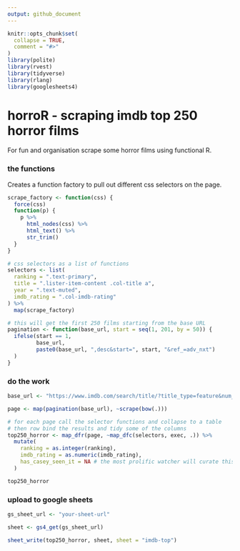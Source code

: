 ```yaml
---
output: github_document
---
```


<!-- README.md is generated from README.Rmd. Please edit that file -->

```r
knitr::opts_chunk$set(
  collapse = TRUE,
  comment = "#>"
)
library(polite)
library(rvest)
library(tidyverse)
library(rlang)
library(googlesheets4)
```

# horroR - scraping imdb top 250 horror films

For fun and organisation scrape some horror films using functional R.

### the functions

Creates a function factory to pull out different css selectors on the page.
```r
scrape_factory <- function(css) {
  force(css)
  function(p) {
    p %>% 
      html_nodes(css) %>% 
      html_text() %>% 
      str_trim() 
  }
}

# css selectors as a list of functions
selectors <- list(
  ranking = ".text-primary",
  title = ".lister-item-content .col-title a",
  year = ".text-muted",
  imdb_rating = ".col-imdb-rating"
) %>% 
  map(scrape_factory)

# this will get the first 250 films starting from the base URL
pagination <- function(base_url, start = seq(1, 201, by = 50)) {
  ifelse(start == 1, 
         base_url,
         paste0(base_url, ",desc&start=", start, "&ref_=adv_nxt")
  )
} 
```


### do the work
```r
base_url <- "https://www.imdb.com/search/title/?title_type=feature&num_votes=25000,&genres=horror&sort=user_rating,desc&view=simple&sort=user_rating"

page <- map(pagination(base_url), ~scrape(bow(.)))

# for each page call the selector functions and collapse to a table
# then row bind the results and tidy some of the columns 
top250_horror <- map_dfr(page, ~map_dfc(selectors, exec, .)) %>% 
  mutate(
    ranking = as.integer(ranking),
    imdb_rating = as.numeric(imdb_rating),
    has_casey_seen_it = NA # the most prolific watcher will curate this column
  )

top250_horror
```

### upload to google sheets

```r
gs_sheet_url <- "your-sheet-url"

sheet <- gs4_get(gs_sheet_url)

sheet_write(top250_horror, sheet, sheet = "imdb-top")
```
